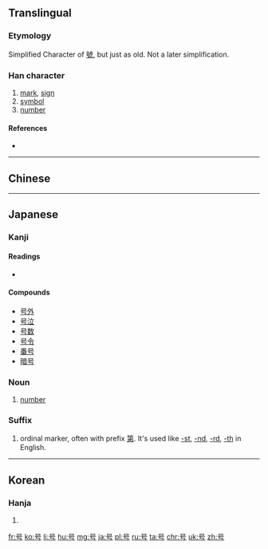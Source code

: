 {{also|號}}
==Translingual==
{{stroke order|strokes=5}}

===Etymology===
Simplified Character of [[號]], but just as old. Not a later simplification.

===Han character===
{{Han char|rn=30|rad=口|as=02|sn=5|four=|canj=口一女尸 (RMVS)|ids=⿱[[口]][[丂]]}}

# [[mark]], [[sign]]
# [[symbol]]
# [[number]]

====References====
* {{Han ref|kx=0174.020|dkj=03256|dj=0385.070|hdz=10570.010|uh=53F7|ud=21495}}

----
==Chinese==
{{zh-see|號}}
----

==Japanese==

===Kanji===
{{ja-kanji|grade=3|rs=口02|style=s|kyu=號}}

====Readings====
* {{ja-readings|goon=[[ごう]] (gō)|kanon=[[こう]] (kō) {{non-joyo-reading}}|kun=[[さけぶ]] (sakebu), [[よびな]] (yobina)}}

====Compounds====
* [[号外]]
* [[号泣]]
* [[号数]]
* [[号令]]
* [[番号]]
* [[暗号]]

===Noun===
{{ja-noun|ごう}}

# [[number]]

===Suffix===
{{ja-pos|ごう|suffix|kyu=號}}

# ordinal marker, often with prefix [[第]]. It's used like [[-st]], [[-nd]], [[-rd]], [[-th]] in English.
#: {{ja-usex|（第）六号|（だい）-ろく ごう|(The) 6th}}

----

==Korean==

===Hanja===
{{ko-hanja|hangeul=호|rv=ho|mr=ho}}

# {{defn|lang=ko|sort=口02}}

[[fr:号]]
[[ko:号]]
[[li:号]]
[[hu:号]]
[[mg:号]]
[[ja:号]]
[[pl:号]]
[[ru:号]]
[[ta:号]]
[[chr:号]]
[[uk:号]]
[[zh:号]]